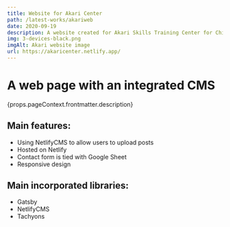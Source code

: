 ```yaml
---
title: Website for Akari Center
path: /latest-works/akariweb
date: 2020-09-19
description: A website created for Akari Skills Training Center for Children With Special Needs. It is coupled with a CMS to allow the users to upload their posts later. The site is built with Gatsby and NetlifyCMS.
img: 3-devices-black.png
imgAlt: Akari website image
url: https://akaricenter.netlify.app/
---
```



<h1>A web page with an integrated CMS</h1>
<p>{props.pageContext.frontmatter.description}</p>

## Main features:
  - Using NetlifyCMS to allow users to upload posts
  - Hosted on Netlify
  - Contact form is tied with Google Sheet
  - Responsive design

## Main incorporated libraries:
  - Gatsby
  - NetlifyCMS
  - Tachyons
